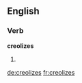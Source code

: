 
==English==

===Verb===
'''creolizes'''

# {{third-person singular of|[[creolize]]}}

[[de:creolizes]]
[[fr:creolizes]]